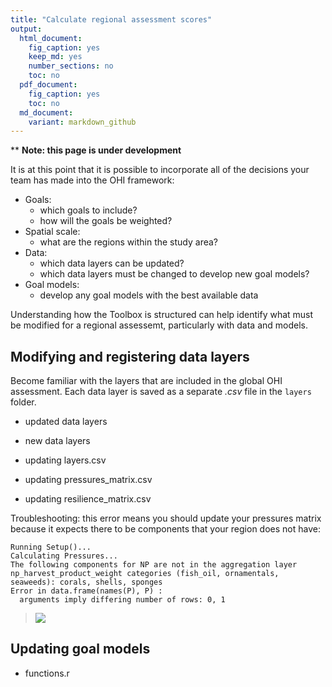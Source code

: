 ```yaml
---
title: "Calculate regional assessment scores"
output: 
  html_document:
    fig_caption: yes
    keep_md: yes
    number_sections: no
    toc: no
  pdf_document: 
    fig_caption: yes
    toc: no
  md_document:
    variant: markdown_github
---
```


\*\* **Note: this page is under development**

It is at this point that it is possible to incorporate all of the decisions your team has made into the OHI framework:

* Goals:
    + which goals to include? 
    + how will the goals be weighted?
* Spatial scale:
    + what are the regions within the study area?
* Data:  
    + which data layers can be updated?
    + which data layers must be changed to develop new goal models?
* Goal models:
    + develop any goal models with the best available data
    
Understanding how the Toolbox is structured can help identify what must be modified for a regional assessemt, particularly with data and models.      

## Modifying and registering data layers
Become familiar with the layers that are included in the global OHI assessment. Each data layer is saved as a separate *.csv* file in the `layers` folder. 
  
- updated data layers
- new data layers

- updating layers.csv

- updating pressures_matrix.csv

- updating resilience_matrix.csv

Troubleshooting: this error means you should update your pressures matrix because it expects there to be components that your region does not have: 

```
Running Setup()...
Calculating Pressures...
The following components for NP are not in the aggregation layer np_harvest_product_weight categories (fish_oil, ornamentals, seaweeds): corals, shells, sponges
Error in data.frame(names(P), P) : 
  arguments imply differing number of rows: 0, 1
```  
  
  > ![](zfig_tblshoot_pressures.png)  

## Updating goal models
- functions.r

